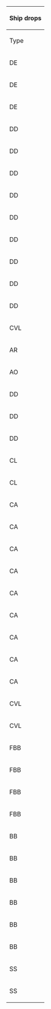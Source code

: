 {| class="wikitable mw-collapsible mw-collapsed" width="50%" style="text-align:center"
!colspan="100"|Ship drops
|-
!Type
!Ship
!G
!I
!style="background-color:#FFCDD2;color:red;"|'''J'''
!N
!style="background-color:#FFCDD2;color:red;"|'''O'''
|-
|DE
|[[Hiburi|<span style="color:red;">Hiburi</span>]]
|
|
|
|
|style="background-color:#E8F5E9;color:"|<span title="Casual: &#10;&#160;&#160;S: 2.5% (29/1146)&#10;Easy: &#10;&#160;&#160;S: 3.6% (323/9044) &#10;&#160;&#160;A: 1.5% (33/2258)&#10;Medium: &#10;&#160;&#160;S: 4.3% (244/5736) &#10;&#160;&#160;A: 1.6% (94/6035)&#10;Hard: &#10;&#160;&#160;S: 4.9% (28/576) &#10;&#160;&#160;A: 1.4% (41/2968)" style="cursor:help;border-bottom:1px dotted">Casual+</span>
|-
|DE
|[[Hirato|<span style="color:red;">Hirato</span>]]
|
|
|style="background-color:#C8E6C9;color:red"|<span title="Easy: &#10;&#160;&#160;S: 1.5% (209/14142)&#10;Medium: &#10;&#160;&#160;S: 2.5% (285/11354)&#10;Hard: &#10;&#160;&#160;S: 2.5% (50/1973)" style="cursor:help;border-bottom:1px dotted">Easy+</span>
|
|
|-
|DE
|[[Mikura|<span style="color:red;">Mikura</span>]]
|
|
|
|
|style="background-color:#E8F5E9;color:"|<span title="Casual: &#10;&#160;&#160;S: 2% (23/1146)&#10;Easy: &#10;&#160;&#160;S: 2% (180/9044) &#10;&#160;&#160;A: 0.9% (20/2258)&#10;Medium: &#10;&#160;&#160;S: 1.8% (103/5736) &#10;&#160;&#160;A: 0.8% (51/6035)&#10;Hard: &#10;&#160;&#160;S: 0.9% (5/576) &#10;&#160;&#160;A: 0.7% (20/2968)" style="cursor:help;border-bottom:1px dotted">Casual+</span>
|-
|DD
|[[Akishimo|<span style="color:red;">Akishimo</span>]]
|
|
|
|
|style="background-color:#E8F5E9;color:"|<span title="Casual: &#10;&#160;&#160;S: 3.7% (42/1146) &#10;&#160;&#160;A: 0.4% (1/235)&#10;Easy: &#10;&#160;&#160;S: 5.3% (477/9044) &#10;&#160;&#160;A: 1% (22/2258)&#10;Medium: &#10;&#160;&#160;S: 6% (342/5736) &#10;&#160;&#160;A: 2% (118/6035)&#10;Hard: &#10;&#160;&#160;S: 6.1% (35/576) &#10;&#160;&#160;A: 2.7% (81/2968)" style="cursor:help;border-bottom:1px dotted">Casual+</span>
|-
|DD
|[[Asagumo|<span style="color:red;">Asagumo</span>]]
|
|
|style="background-color:#E8F5E9;color:red"|<span title="Casual: &#10;&#160;&#160;S: 0.2% (2/892)&#10;Easy: &#10;&#160;&#160;S: 1.1% (161/14142)&#10;Medium: &#10;&#160;&#160;S: 1.9% (212/11354)&#10;Hard: &#10;&#160;&#160;S: 2.3% (46/1973)" style="cursor:help;border-bottom:1px dotted">Casual+</span>
|
|
|-
|DD
|[[Hatsuzuki|<span style="color:red;">Hatsuzuki</span>]]
|
|
|
|
|style="background-color:#E8F5E9;color:"|<span title="Casual: &#10;&#160;&#160;S: 3.4% (39/1146)&#10;Easy: &#10;&#160;&#160;S: 2.9% (264/9044)&#10;Medium: &#10;&#160;&#160;S: 2.1% (122/5736) &#10;&#160;&#160;A: 1.2% (71/6035)&#10;Hard: &#10;&#160;&#160;S: 1% (6/576) &#10;&#160;&#160;A: 1.2% (36/2968)" style="cursor:help;border-bottom:1px dotted">Casual+</span>
|-
|DD
|[[Hayashimo|<span style="color:red;">Hayashimo</span>]]
|
|style="background-color:#FFCDD2;color:red"|<span title="Hard: &#10;&#160;&#160;S: 1.5% (78/5268)" style="cursor:help;border-bottom:1px dotted">Hard+</span>
|style="background-color:#E8F5E9;color:red"|<span title="Casual: &#10;&#160;&#160;S: 1.6% (14/892)&#10;Easy: &#10;&#160;&#160;S: 1.3% (187/14142)&#10;Medium: &#10;&#160;&#160;S: 1.5% (171/11354)&#10;Hard: &#10;&#160;&#160;S: 1.2% (24/1973)" style="cursor:help;border-bottom:1px dotted">Casual+</span>
|
|
|-
|DD
|[[Kazagumo|<span style="color:red;">Kazagumo</span>]]
|
|
|
|
|style="background-color:#E8F5E9;color:red"|<span title="Casual: &#10;&#160;&#160;S: 5.4% (62/1146)&#10;Easy: &#10;&#160;&#160;S: 6.3% (569/9044)&#10;Medium: &#10;&#160;&#160;S: 6% (344/5736)&#10;Hard: &#10;&#160;&#160;S: 6.9% (40/576)" style="cursor:help;border-bottom:1px dotted">Casual+</span>
|-
|DD
|[[Kiyoshimo|<span style="color:red;">Kiyoshimo</span>]]
|
|style="background-color:#FFE0B2;color:red"|<span title="Medium: &#10;&#160;&#160;S: 1.4% (202/14950)&#10;Hard: &#10;&#160;&#160;S: 1.1% (60/5268)" style="cursor:help;border-bottom:1px dotted">Medium+</span>
|style="background-color:#E8F5E9;color:red"|<span title="Casual: &#10;&#160;&#160;S: 1.5% (13/892)&#10;Easy: &#10;&#160;&#160;S: 1.4% (199/14142)&#10;Medium: &#10;&#160;&#160;S: 1.5% (166/11354)&#10;Hard: &#10;&#160;&#160;S: 1% (19/1973)" style="cursor:help;border-bottom:1px dotted">Casual+</span>
|style="background-color:#C8E6C9;color:red"|<span title="Easy: &#10;&#160;&#160;S: 7.4% (2/27)" style="cursor:help;border-bottom:1px dotted">Easy+</span>
|
|-
|DD
|[[Nowaki|<span style="color:red;">Nowaki</span>]]
|
|
|
|
|style="background-color:#E8F5E9;color:red"|<span title="Casual: &#10;&#160;&#160;S: 2% (23/1146)&#10;Easy: &#10;&#160;&#160;S: 2% (183/9044)&#10;Medium: &#10;&#160;&#160;S: 2.1% (123/5736)&#10;Hard: &#10;&#160;&#160;S: 0.7% (4/576)" style="cursor:help;border-bottom:1px dotted">Casual+</span>
|-
|DD
|[[Oyashio|<span style="color:red;">Oyashio</span>]]
|
|
|
|
|style="background-color:#E8F5E9;color:"|<span title="Casual: &#10;&#160;&#160;S: 1.5% (17/1146) &#10;&#160;&#160;A: 2.6% (6/235)&#10;Easy: &#10;&#160;&#160;S: 1.9% (169/9044) &#10;&#160;&#160;A: 1.6% (35/2258)&#10;Medium: &#10;&#160;&#160;S: 2.2% (126/5736) &#10;&#160;&#160;A: 2% (119/6035)&#10;Hard: &#10;&#160;&#160;S: 2.6% (15/576) &#10;&#160;&#160;A: 2% (59/2968)" style="cursor:help;border-bottom:1px dotted">Casual+</span>
|-
|DD
|[[Uranami|<span style="color:red;">Uranami</span>]]
|
|
|
|
|style="background-color:#E8F5E9;color:"|<span title="Casual: &#10;&#160;&#160;S: 1.9% (22/1146) &#10;&#160;&#160;A: 3.4% (8/235)&#10;Easy: &#10;&#160;&#160;S: 2.4% (219/9044) &#10;&#160;&#160;A: 2% (46/2258)&#10;Medium: &#10;&#160;&#160;S: 2.1% (122/5736) &#10;&#160;&#160;A: 2.3% (140/6035)&#10;Hard: &#10;&#160;&#160;S: 2.3% (13/576) &#10;&#160;&#160;A: 2.2% (66/2968)" style="cursor:help;border-bottom:1px dotted">Casual+</span>
|-
|CVL
|[[Shinyou|<span style="color:red;">Shinyou</span>]]
|
|
|
|
|style="background-color:#E8F5E9;color:"|<span title="Casual: &#10;&#160;&#160;S: 2% (23/1146)&#10;Easy: &#10;&#160;&#160;S: 3.2% (287/9044)&#10;Medium: &#10;&#160;&#160;S: 3.4% (197/5736)&#10;Hard: &#10;&#160;&#160;S: 4.7% (27/576) &#10;&#160;&#160;A: 1.4% (43/2968)" style="cursor:help;border-bottom:1px dotted">Casual+</span>
|-
|AR
|[[Akashi|<span style="color:red;">Akashi</span>]]
|
|
|style="background-color:#E8F5E9;color:red"|<span title="Casual: &#10;&#160;&#160;S: 1.2% (11/892)&#10;Easy: &#10;&#160;&#160;S: 1.1% (162/14142)&#10;Medium: &#10;&#160;&#160;S: 1.3% (144/11354)&#10;Hard: &#10;&#160;&#160;S: 1.1% (22/1973)" style="cursor:help;border-bottom:1px dotted">Casual+</span>
|
|
|-
|AO
|[[Hayasui|<span style="color:red;">Hayasui</span>]]
|
|
|style="background-color:#E8F5E9;color:red"|<span title="Casual: &#10;&#160;&#160;S: 0.9% (8/892)&#10;Easy: &#10;&#160;&#160;S: 0.7% (99/14142)&#10;Medium: &#10;&#160;&#160;S: 1.5% (174/11354)&#10;Hard: &#10;&#160;&#160;S: 1.9% (37/1973)" style="cursor:help;border-bottom:1px dotted">Casual+</span>
|
|
|-
|DD
|[[Akigumo|<span style="color:green;">Akigumo</span>]]
|
|
|
|
|style="background-color:#E8F5E9;color:"|<span title="Casual: &#10;&#160;&#160;S: 2.6% (30/1146) &#10;&#160;&#160;A: 1.7% (4/235)&#10;Easy: &#10;&#160;&#160;S: 2.1% (188/9044) &#10;&#160;&#160;A: 1.9% (44/2258)&#10;Medium: &#10;&#160;&#160;S: 1.8% (106/5736) &#10;&#160;&#160;A: 2.1% (127/6035)&#10;Hard: &#10;&#160;&#160;S: 1.9% (11/576) &#10;&#160;&#160;A: 1.9% (55/2968)" style="cursor:help;border-bottom:1px dotted">Casual+</span>
|-
|DD
|[[Hamakaze|<span style="color:green;">Hamakaze</span>]]
|
|
|
|
|style="background-color:#E8F5E9;color:"|<span title="Casual: &#10;&#160;&#160;S: 1% (11/1146)&#10;Easy: &#10;&#160;&#160;S: 1.2% (112/9044)&#10;Medium: &#10;&#160;&#160;S: 1.6% (91/5736) &#10;&#160;&#160;A: 0.6% (36/6035)&#10;Hard: &#10;&#160;&#160;S: 2.3% (13/576) &#10;&#160;&#160;A: 0.6% (19/2968)" style="cursor:help;border-bottom:1px dotted">Casual+</span>
|-
|DD
|[[Yamagumo|<span style="color:green;">Yamagumo</span>]]
|
|
|style="background-color:#E8F5E9;color:red"|<span title="Casual: &#10;&#160;&#160;S: 1.9% (17/892)&#10;Easy: &#10;&#160;&#160;S: 2% (278/14142)&#10;Medium: &#10;&#160;&#160;S: 1.7% (189/11354)&#10;Hard: &#10;&#160;&#160;S: 1.7% (34/1973)" style="cursor:help;border-bottom:1px dotted">Casual+</span>
|
|
|-
|CL
|[[Nagara|<span style="color:green;">Nagara</span>]]
|style="background-color:#E8F5E9;color:red"|<span title="Casual: &#10;&#160;&#160;S: 1.3% (11/823)&#10;Easy: &#10;&#160;&#160;S: 1.3% (145/10995)&#10;Medium: &#10;&#160;&#160;S: 1.5% (101/6757)&#10;Hard: &#10;&#160;&#160;S: 1.4% (16/1143)" style="cursor:help;border-bottom:1px dotted">Casual+</span>
|style="background-color:#E8F5E9;color:red"|<span title="Casual: &#10;&#160;&#160;S: 1% (16/1529)&#10;Easy: &#10;&#160;&#160;S: 1.5% (195/12828)&#10;Medium: &#10;&#160;&#160;S: 1.5% (219/14950)&#10;Hard: &#10;&#160;&#160;S: 1.2% (64/5268)" style="cursor:help;border-bottom:1px dotted">Casual+</span>
|style="background-color:#E8F5E9;color:"|<span title="Casual: &#10;&#160;&#160;S: 0.6% (5/892) &#10;&#160;&#160;A: 1.4% (1/72)&#10;Easy: &#10;&#160;&#160;S: 1.4% (200/14142) &#10;&#160;&#160;A: 0.8% (5/640)&#10;Medium: &#10;&#160;&#160;S: 1.5% (169/11354) &#10;&#160;&#160;A: 1.2% (17/1444)&#10;Hard: &#10;&#160;&#160;S: 1.3% (25/1973) &#10;&#160;&#160;A: 0.8% (8/971)" style="cursor:help;border-bottom:1px dotted">Casual+</span>
|
|
|-
|CL
|[[Sendai|<span style="color:green;">Sendai</span>]]
|style="background-color:#E8F5E9;color:red"|<span title="Casual: &#10;&#160;&#160;S: 1.5% (12/823)&#10;Easy: &#10;&#160;&#160;S: 1.4% (153/10995)&#10;Medium: &#10;&#160;&#160;S: 1.6% (110/6757)&#10;Hard: &#10;&#160;&#160;S: 1.2% (14/1143)" style="cursor:help;border-bottom:1px dotted">Casual+</span>
|style="background-color:#E8F5E9;color:red"|<span title="Casual: &#10;&#160;&#160;S: 1.7% (26/1529)&#10;Easy: &#10;&#160;&#160;S: 1.5% (188/12828)&#10;Medium: &#10;&#160;&#160;S: 1.5% (222/14950)&#10;Hard: &#10;&#160;&#160;S: 1.3% (68/5268)" style="cursor:help;border-bottom:1px dotted">Casual+</span>
|style="background-color:#E8F5E9;color:"|<span title="Casual: &#10;&#160;&#160;S: 1.7% (15/892)&#10;Easy: &#10;&#160;&#160;S: 1.4% (203/14142) &#10;&#160;&#160;A: 0.9% (6/640)&#10;Medium: &#10;&#160;&#160;S: 1.5% (170/11354) &#10;&#160;&#160;A: 0.8% (11/1444)&#10;Hard: &#10;&#160;&#160;S: 1.2% (23/1973) &#10;&#160;&#160;A: 0.9% (9/971)" style="cursor:help;border-bottom:1px dotted">Casual+</span>
|
|
|-
|CA
|[[Atago|<span style="color:green;">Atago</span>]]
|style="background-color:#E8F5E9;color:red"|<span title="Casual: &#10;&#160;&#160;S: 1.1% (9/823)&#10;Easy: &#10;&#160;&#160;S: 1.3% (147/10995)&#10;Medium: &#10;&#160;&#160;S: 1.3% (87/6757)&#10;Hard: &#10;&#160;&#160;S: 1.6% (18/1143)" style="cursor:help;border-bottom:1px dotted">Casual+</span>
|style="background-color:#E8F5E9;color:red"|<span title="Casual: &#10;&#160;&#160;S: 1.3% (20/1529)&#10;Easy: &#10;&#160;&#160;S: 1.4% (185/12828)&#10;Medium: &#10;&#160;&#160;S: 1.3% (197/14950)&#10;Hard: &#10;&#160;&#160;S: 1.3% (66/5268)" style="cursor:help;border-bottom:1px dotted">Casual+</span>
|style="background-color:#E8F5E9;color:red"|<span title="Casual: &#10;&#160;&#160;S: 1.7% (15/892)&#10;Easy: &#10;&#160;&#160;S: 1.5% (219/14142)&#10;Medium: &#10;&#160;&#160;S: 1.5% (171/11354)&#10;Hard: &#10;&#160;&#160;S: 1.8% (36/1973)" style="cursor:help;border-bottom:1px dotted">Casual+</span>
|style="background-color:#C8E6C9;color:red"|<span title="Easy: &#10;&#160;&#160;S: 3.7% (1/27)&#10;Hard: &#10;&#160;&#160;S: 10% (1/10)" style="cursor:help;border-bottom:1px dotted">Easy+</span>
|style="background-color:#E8F5E9;color:"|<span title="Casual: &#10;&#160;&#160;S: 1.7% (19/1146) &#10;&#160;&#160;A: 1.3% (3/235)&#10;Easy: &#10;&#160;&#160;S: 1.8% (165/9044) &#10;&#160;&#160;A: 1.4% (31/2258)&#10;Medium: &#10;&#160;&#160;S: 1.9% (110/5736) &#10;&#160;&#160;A: 1.6% (96/6035)&#10;Hard: &#10;&#160;&#160;S: 3.1% (18/576) &#10;&#160;&#160;A: 1.9% (57/2968)" style="cursor:help;border-bottom:1px dotted">Casual+</span>
|-
|CA
|[[Chikuma|<span style="color:green;">Chikuma</span>]]
|
|
|
|
|style="background-color:#E8F5E9;color:"|<span title="Casual: &#10;&#160;&#160;S: 1.8% (21/1146) &#10;&#160;&#160;A: 1.7% (4/235)&#10;Easy: &#10;&#160;&#160;S: 1.8% (163/9044) &#10;&#160;&#160;A: 2.3% (53/2258)&#10;Medium: &#10;&#160;&#160;S: 2.1% (119/5736) &#10;&#160;&#160;A: 1.9% (113/6035)&#10;Hard: &#10;&#160;&#160;S: 1.2% (7/576) &#10;&#160;&#160;A: 2.3% (68/2968)" style="cursor:help;border-bottom:1px dotted">Casual+</span>
|-
|CA
|[[Kinugasa|<span style="color:green;">Kinugasa</span>]]
|
|style="background-color:#E8F5E9;color:red"|<span title="Casual: &#10;&#160;&#160;S: 1.6% (25/1529)&#10;Easy: &#10;&#160;&#160;S: 1.4% (179/12828)&#10;Medium: &#10;&#160;&#160;S: 1.4% (211/14950)&#10;Hard: &#10;&#160;&#160;S: 1.5% (79/5268)" style="cursor:help;border-bottom:1px dotted">Casual+</span>
|style="background-color:#E8F5E9;color:red"|<span title="Casual: &#10;&#160;&#160;S: 1.5% (13/892)&#10;Easy: &#10;&#160;&#160;S: 1.4% (201/14142)&#10;Medium: &#10;&#160;&#160;S: 1.5% (171/11354)&#10;Hard: &#10;&#160;&#160;S: 1.9% (38/1973)" style="cursor:help;border-bottom:1px dotted">Casual+</span>
|
|style="background-color:#E8F5E9;color:"|<span title="Casual: &#10;&#160;&#160;S: 2.4% (27/1146) &#10;&#160;&#160;A: 1.7% (4/235)&#10;Easy: &#10;&#160;&#160;S: 1.9% (175/9044) &#10;&#160;&#160;A: 1.9% (44/2258)&#10;Medium: &#10;&#160;&#160;S: 2.1% (121/5736) &#10;&#160;&#160;A: 2.2% (131/6035)&#10;Hard: &#10;&#160;&#160;S: 3% (17/576) &#10;&#160;&#160;A: 2.4% (71/2968)" style="cursor:help;border-bottom:1px dotted">Casual+</span>
|-
|CA
|[[Kumano|<span style="color:green;">Kumano</span>]]
|
|
|
|
|style="background-color:#E8F5E9;color:"|<span title="Casual: &#10;&#160;&#160;S: 1.9% (22/1146) &#10;&#160;&#160;A: 0.9% (2/235)&#10;Easy: &#10;&#160;&#160;S: 1.8% (159/9044) &#10;&#160;&#160;A: 1.6% (37/2258)&#10;Medium: &#10;&#160;&#160;S: 2% (115/5736) &#10;&#160;&#160;A: 2.3% (139/6035)&#10;Hard: &#10;&#160;&#160;S: 1.4% (8/576) &#10;&#160;&#160;A: 2.2% (64/2968)" style="cursor:help;border-bottom:1px dotted">Casual+</span>
|-
|CA
|[[Mogami|<span style="color:green;">Mogami</span>]]
|style="background-color:#C8E6C9;color:red"|<span title="Easy: &#10;&#160;&#160;S: 1.6% (180/10995)&#10;Medium: &#10;&#160;&#160;S: 1.5% (100/6757)&#10;Hard: &#10;&#160;&#160;S: 1.3% (15/1143)" style="cursor:help;border-bottom:1px dotted">Easy+</span>
|style="background-color:#E8F5E9;color:red"|<span title="Casual: &#10;&#160;&#160;S: 1.7% (26/1529)&#10;Easy: &#10;&#160;&#160;S: 1.3% (169/12828)&#10;Medium: &#10;&#160;&#160;S: 1.4% (212/14950)&#10;Hard: &#10;&#160;&#160;S: 1.5% (81/5268)" style="cursor:help;border-bottom:1px dotted">Casual+</span>
|style="background-color:#E8F5E9;color:red"|<span title="Casual: &#10;&#160;&#160;S: 1.2% (11/892)&#10;Easy: &#10;&#160;&#160;S: 1.4% (205/14142)&#10;Medium: &#10;&#160;&#160;S: 1.2% (140/11354)&#10;Hard: &#10;&#160;&#160;S: 1.3% (25/1973)" style="cursor:help;border-bottom:1px dotted">Casual+</span>
|style="background-color:#C8E6C9;color:red"|<span title="Easy: &#10;&#160;&#160;S: 3.7% (1/27)" style="cursor:help;border-bottom:1px dotted">Easy+</span>
|style="background-color:#E8F5E9;color:"|<span title="Casual: &#10;&#160;&#160;S: 2.2% (25/1146) &#10;&#160;&#160;A: 2.6% (6/235)&#10;Easy: &#10;&#160;&#160;S: 1.8% (162/9044) &#10;&#160;&#160;A: 2% (46/2258)&#10;Medium: &#10;&#160;&#160;S: 2.2% (124/5736) &#10;&#160;&#160;A: 2% (122/6035)&#10;Hard: &#10;&#160;&#160;S: 2.4% (14/576) &#10;&#160;&#160;A: 2.2% (65/2968)" style="cursor:help;border-bottom:1px dotted">Casual+</span>
|-
|CA
|[[Myoukou|<span style="color:green;">Myoukou</span>]]
|style="background-color:#E8F5E9;color:red"|<span title="Casual: &#10;&#160;&#160;S: 1.2% (10/823)&#10;Easy: &#10;&#160;&#160;S: 1.5% (165/10995)&#10;Medium: &#10;&#160;&#160;S: 1.3% (90/6757)&#10;Hard: &#10;&#160;&#160;S: 1.5% (17/1143)" style="cursor:help;border-bottom:1px dotted">Casual+</span>
|style="background-color:#E8F5E9;color:red"|<span title="Casual: &#10;&#160;&#160;S: 1.3% (20/1529)&#10;Easy: &#10;&#160;&#160;S: 1.4% (176/12828)&#10;Medium: &#10;&#160;&#160;S: 1.4% (207/14950)&#10;Hard: &#10;&#160;&#160;S: 1.4% (75/5268)" style="cursor:help;border-bottom:1px dotted">Casual+</span>
|style="background-color:#E8F5E9;color:red"|<span title="Casual: &#10;&#160;&#160;S: 1.3% (12/892)&#10;Easy: &#10;&#160;&#160;S: 1.3% (184/14142)&#10;Medium: &#10;&#160;&#160;S: 1.2% (133/11354)&#10;Hard: &#10;&#160;&#160;S: 1.5% (29/1973)" style="cursor:help;border-bottom:1px dotted">Casual+</span>
|style="background-color:#C8E6C9;color:red"|<span title="Easy: &#10;&#160;&#160;S: 3.7% (1/27)" style="cursor:help;border-bottom:1px dotted">Easy+</span>
|style="background-color:#E8F5E9;color:"|<span title="Casual: &#10;&#160;&#160;S: 1.6% (18/1146) &#10;&#160;&#160;A: 1.3% (3/235)&#10;Easy: &#10;&#160;&#160;S: 1.8% (161/9044) &#10;&#160;&#160;A: 2.4% (55/2258)&#10;Medium: &#10;&#160;&#160;S: 2.1% (118/5736) &#10;&#160;&#160;A: 1.8% (110/6035)&#10;Hard: &#10;&#160;&#160;S: 1.4% (8/576) &#10;&#160;&#160;A: 2.2% (64/2968)" style="cursor:help;border-bottom:1px dotted">Casual+</span>
|-
|CA
|[[Suzuya|<span style="color:green;">Suzuya</span>]]
|
|
|
|
|style="background-color:#E8F5E9;color:"|<span title="Casual: &#10;&#160;&#160;S: 1.8% (21/1146) &#10;&#160;&#160;A: 1.3% (3/235)&#10;Easy: &#10;&#160;&#160;S: 2.1% (187/9044) &#10;&#160;&#160;A: 2.5% (56/2258)&#10;Medium: &#10;&#160;&#160;S: 2.1% (121/5736) &#10;&#160;&#160;A: 2% (123/6035)&#10;Hard: &#10;&#160;&#160;S: 1.6% (9/576) &#10;&#160;&#160;A: 1.8% (53/2968)" style="cursor:help;border-bottom:1px dotted">Casual+</span>
|-
|CA
|[[Takao|<span style="color:green;">Takao</span>]]
|style="background-color:#E8F5E9;color:red"|<span title="Casual: &#10;&#160;&#160;S: 1.5% (12/823)&#10;Easy: &#10;&#160;&#160;S: 1.3% (140/10995)&#10;Medium: &#10;&#160;&#160;S: 1.3% (85/6757)&#10;Hard: &#10;&#160;&#160;S: 1% (12/1143)" style="cursor:help;border-bottom:1px dotted">Casual+</span>
|style="background-color:#E8F5E9;color:red"|<span title="Casual: &#10;&#160;&#160;S: 1.6% (24/1529)&#10;Easy: &#10;&#160;&#160;S: 1.4% (180/12828)&#10;Medium: &#10;&#160;&#160;S: 1.4% (208/14950)&#10;Hard: &#10;&#160;&#160;S: 1.5% (79/5268)" style="cursor:help;border-bottom:1px dotted">Casual+</span>
|style="background-color:#E8F5E9;color:red"|<span title="Casual: &#10;&#160;&#160;S: 1.3% (12/892)&#10;Easy: &#10;&#160;&#160;S: 1.4% (192/14142)&#10;Medium: &#10;&#160;&#160;S: 1.3% (151/11354)&#10;Hard: &#10;&#160;&#160;S: 1.2% (23/1973)" style="cursor:help;border-bottom:1px dotted">Casual+</span>
|
|
|-
|CA
|[[Tone|<span style="color:green;">Tone</span>]]
|
|
|
|
|style="background-color:#E8F5E9;color:"|<span title="Casual: &#10;&#160;&#160;S: 2.4% (28/1146) &#10;&#160;&#160;A: 4.3% (10/235)&#10;Easy: &#10;&#160;&#160;S: 1.8% (164/9044) &#10;&#160;&#160;A: 1.9% (42/2258)&#10;Medium: &#10;&#160;&#160;S: 2% (114/5736) &#10;&#160;&#160;A: 1.8% (109/6035)&#10;Hard: &#10;&#160;&#160;S: 1.9% (11/576) &#10;&#160;&#160;A: 2.4% (72/2968)" style="cursor:help;border-bottom:1px dotted">Casual+</span>
|-
|CVL
|[[Hiyou|<span style="color:green;">Hiyou</span>]]
|style="background-color:#FFCDD2;color:red"|<span title="Hard: &#10;&#160;&#160;S: 1.7% (20/1143)" style="cursor:help;border-bottom:1px dotted">Hard+</span>
|style="background-color:#E8F5E9;color:red"|<span title="Casual: &#10;&#160;&#160;S: 1.6% (24/1529)&#10;Easy: &#10;&#160;&#160;S: 1.5% (198/12828)&#10;Medium: &#10;&#160;&#160;S: 1.5% (231/14950)&#10;Hard: &#10;&#160;&#160;S: 1.3% (71/5268)" style="cursor:help;border-bottom:1px dotted">Casual+</span>
|style="background-color:#E8F5E9;color:red"|<span title="Casual: &#10;&#160;&#160;S: 0.9% (8/892)&#10;Easy: &#10;&#160;&#160;S: 1.5% (217/14142)&#10;Medium: &#10;&#160;&#160;S: 1.3% (147/11354)&#10;Hard: &#10;&#160;&#160;S: 1.5% (29/1973)" style="cursor:help;border-bottom:1px dotted">Casual+</span>
|
|
|-
|CVL
|[[Junyou|<span style="color:green;">Junyou</span>]]
|style="background-color:#FFE0B2;color:red"|<span title="Medium: &#10;&#160;&#160;S: 1.5% (101/6757)&#10;Hard: &#10;&#160;&#160;S: 1.4% (16/1143)" style="cursor:help;border-bottom:1px dotted">Medium+</span>
|style="background-color:#E8F5E9;color:red"|<span title="Casual: &#10;&#160;&#160;S: 0.8% (12/1529)&#10;Easy: &#10;&#160;&#160;S: 1.4% (181/12828)&#10;Medium: &#10;&#160;&#160;S: 1.4% (207/14950)&#10;Hard: &#10;&#160;&#160;S: 1.2% (65/5268)" style="cursor:help;border-bottom:1px dotted">Casual+</span>
|style="background-color:#E8F5E9;color:red"|<span title="Casual: &#10;&#160;&#160;S: 1.6% (14/892)&#10;Easy: &#10;&#160;&#160;S: 1.3% (185/14142)&#10;Medium: &#10;&#160;&#160;S: 1.5% (165/11354)&#10;Hard: &#10;&#160;&#160;S: 1.1% (21/1973)" style="cursor:help;border-bottom:1px dotted">Casual+</span>
|style="background-color:#C8E6C9;color:red"|<span title="Easy: &#10;&#160;&#160;S: 3.7% (1/27)" style="cursor:help;border-bottom:1px dotted">Easy+</span>
|
|-
|FBB
|[[Haruna|<span style="color:green;">Haruna</span>]]
|
|
|
|
|style="background-color:#E8F5E9;color:red"|<span title="Casual: &#10;&#160;&#160;S: 2.3% (26/1146)&#10;Easy: &#10;&#160;&#160;S: 2.2% (196/9044)&#10;Medium: &#10;&#160;&#160;S: 1.9% (108/5736)&#10;Hard: &#10;&#160;&#160;S: 1.4% (8/576)" style="cursor:help;border-bottom:1px dotted">Casual+</span>
|-
|FBB
|[[Hiei|<span style="color:green;">Hiei</span>]]
|
|
|
|
|style="background-color:#E8F5E9;color:red"|<span title="Casual: &#10;&#160;&#160;S: 1.7% (20/1146)&#10;Easy: &#10;&#160;&#160;S: 2% (181/9044)&#10;Medium: &#10;&#160;&#160;S: 2% (112/5736)&#10;Hard: &#10;&#160;&#160;S: 2.3% (13/576)" style="cursor:help;border-bottom:1px dotted">Casual+</span>
|-
|FBB
|[[Kirishima|<span style="color:green;">Kirishima</span>]]
|
|
|
|
|style="background-color:#E8F5E9;color:red"|<span title="Casual: &#10;&#160;&#160;S: 1.8% (21/1146)&#10;Easy: &#10;&#160;&#160;S: 2.1% (193/9044)&#10;Medium: &#10;&#160;&#160;S: 2.4% (140/5736)&#10;Hard: &#10;&#160;&#160;S: 1.7% (10/576)" style="cursor:help;border-bottom:1px dotted">Casual+</span>
|-
|FBB
|[[Kongou|<span style="color:green;">Kongou</span>]]
|
|
|
|
|style="background-color:#E8F5E9;color:red"|<span title="Casual: &#10;&#160;&#160;S: 1.9% (22/1146)&#10;Easy: &#10;&#160;&#160;S: 2% (179/9044)&#10;Medium: &#10;&#160;&#160;S: 1.6% (94/5736)&#10;Hard: &#10;&#160;&#160;S: 2.4% (14/576)" style="cursor:help;border-bottom:1px dotted">Casual+</span>
|-
|BB
|[[Fusou|<span style="color:green;">Fusou</span>]]
|
|
|style="background-color:#E8F5E9;color:red"|<span title="Casual: &#10;&#160;&#160;S: 0.2% (2/892)&#10;Easy: &#10;&#160;&#160;S: 0.4% (61/14142)&#10;Medium: &#10;&#160;&#160;S: 1.3% (144/11354)&#10;Hard: &#10;&#160;&#160;S: 2.2% (43/1973)" style="cursor:help;border-bottom:1px dotted">Casual+</span>
|
|style="background-color:#E8F5E9;color:"|<span title="Casual: &#10;&#160;&#160;S: 2% (23/1146) &#10;&#160;&#160;A: 1.3% (3/235)&#10;Easy: &#10;&#160;&#160;S: 2% (184/9044) &#10;&#160;&#160;A: 3% (67/2258)&#10;Medium: &#10;&#160;&#160;S: 1.8% (104/5736) &#10;&#160;&#160;A: 2.1% (124/6035)&#10;Hard: &#10;&#160;&#160;S: 0.9% (5/576) &#10;&#160;&#160;A: 1.5% (44/2968)" style="cursor:help;border-bottom:1px dotted">Casual+</span>
|-
|BB
|[[Hyuuga|<span style="color:green;">Hyuuga</span>]]
|
|
|
|
|style="background-color:#E8F5E9;color:"|<span title="Casual: &#10;&#160;&#160;S: 2.3% (26/1146) &#10;&#160;&#160;A: 1.7% (4/235)&#10;Easy: &#10;&#160;&#160;S: 1.9% (174/9044) &#10;&#160;&#160;A: 2.3% (53/2258)&#10;Medium: &#10;&#160;&#160;S: 1.8% (105/5736) &#10;&#160;&#160;A: 2% (123/6035)&#10;Hard: &#10;&#160;&#160;S: 3.8% (22/576) &#10;&#160;&#160;A: 2.1% (61/2968)" style="cursor:help;border-bottom:1px dotted">Casual+</span>
|-
|BB
|[[Ise|<span style="color:green;">Ise</span>]]
|
|
|
|
|style="background-color:#E8F5E9;color:"|<span title="Casual: &#10;&#160;&#160;S: 2.1% (24/1146) &#10;&#160;&#160;A: 3.8% (9/235)&#10;Easy: &#10;&#160;&#160;S: 2% (179/9044) &#10;&#160;&#160;A: 1.7% (39/2258)&#10;Medium: &#10;&#160;&#160;S: 2% (112/5736) &#10;&#160;&#160;A: 1.6% (99/6035)&#10;Hard: &#10;&#160;&#160;S: 1.6% (9/576) &#10;&#160;&#160;A: 1.7% (51/2968)" style="cursor:help;border-bottom:1px dotted">Casual+</span>
|-
|BB
|[[Mutsu|<span style="color:green;">Mutsu</span>]]
|
|
|
|
|style="background-color:#E8F5E9;color:red"|<span title="Casual: &#10;&#160;&#160;S: 2.2% (25/1146)&#10;Easy: &#10;&#160;&#160;S: 2% (180/9044)&#10;Medium: &#10;&#160;&#160;S: 1.8% (105/5736)&#10;Hard: &#10;&#160;&#160;S: 1.4% (8/576)" style="cursor:help;border-bottom:1px dotted">Casual+</span>
|-
|BB
|[[Nagato|<span style="color:green;">Nagato</span>]]
|
|
|
|
|style="background-color:#E8F5E9;color:red"|<span title="Casual: &#10;&#160;&#160;S: 2% (23/1146)&#10;Easy: &#10;&#160;&#160;S: 1.9% (172/9044)&#10;Medium: &#10;&#160;&#160;S: 1.9% (110/5736)&#10;Hard: &#10;&#160;&#160;S: 2.3% (13/576)" style="cursor:help;border-bottom:1px dotted">Casual+</span>
|-
|BB
|[[Yamashiro|<span style="color:green;">Yamashiro</span>]]
|
|
|
|
|style="background-color:#E8F5E9;color:"|<span title="Casual: &#10;&#160;&#160;S: 1.9% (22/1146) &#10;&#160;&#160;A: 2.6% (6/235)&#10;Easy: &#10;&#160;&#160;S: 1.8% (161/9044) &#10;&#160;&#160;A: 2% (46/2258)&#10;Medium: &#10;&#160;&#160;S: 2.1% (118/5736) &#10;&#160;&#160;A: 2.1% (127/6035)&#10;Hard: &#10;&#160;&#160;S: 1.6% (9/576) &#10;&#160;&#160;A: 1.9% (57/2968)" style="cursor:help;border-bottom:1px dotted">Casual+</span>
|-
|SS
|[[I-19|<span style="color:green;">I-19</span>]]
|
|style="background-color:#E8F5E9;color:red"|<span title="Casual: &#10;&#160;&#160;S: 1.7% (26/1529)&#10;Easy: &#10;&#160;&#160;S: 1.3% (171/12828)&#10;Medium: &#10;&#160;&#160;S: 1.5% (226/14950)&#10;Hard: &#10;&#160;&#160;S: 1.1% (60/5268)" style="cursor:help;border-bottom:1px dotted">Casual+</span>
|style="background-color:#E8F5E9;color:red"|<span title="Casual: &#10;&#160;&#160;S: 1.9% (17/892)&#10;Easy: &#10;&#160;&#160;S: 1.4% (205/14142)&#10;Medium: &#10;&#160;&#160;S: 1.6% (181/11354)&#10;Hard: &#10;&#160;&#160;S: 2.1% (42/1973)" style="cursor:help;border-bottom:1px dotted">Casual+</span>
|style="background-color:#FFCDD2;color:red"|<span title="Hard: &#10;&#160;&#160;S: 20% (2/10)" style="cursor:help;border-bottom:1px dotted">Hard+</span>
|
|-
|SS
|[[I-58|<span style="color:green;">I-58</span>]]
|
|style="background-color:#C8E6C9;color:red"|<span title="Easy: &#10;&#160;&#160;S: 1% (124/12828)&#10;Medium: &#10;&#160;&#160;S: 1.4% (202/14950)&#10;Hard: &#10;&#160;&#160;S: 1.5% (80/5268)" style="cursor:help;border-bottom:1px dotted">Easy+</span>
|style="background-color:#E8F5E9;color:red"|<span title="Casual: &#10;&#160;&#160;S: 1.5% (13/892)&#10;Easy: &#10;&#160;&#160;S: 1.5% (208/14142)&#10;Medium: &#10;&#160;&#160;S: 1.6% (176/11354)&#10;Hard: &#10;&#160;&#160;S: 1.3% (26/1973)" style="cursor:help;border-bottom:1px dotted">Casual+</span>
|style="background-color:#C8E6C9;color:red"|<span title="Easy: &#10;&#160;&#160;S: 3.7% (1/27)&#10;Hard: &#10;&#160;&#160;S: 10% (1/10)" style="cursor:help;border-bottom:1px dotted">Easy+</span>
|
|}